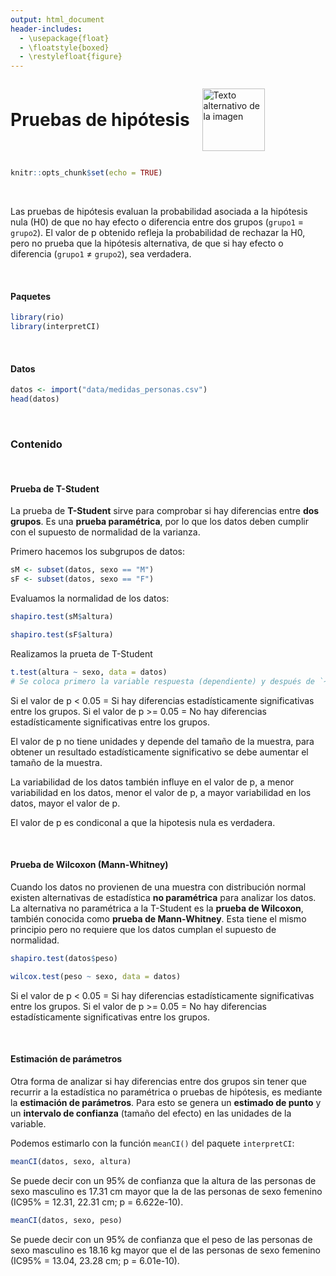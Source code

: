 ---
output: html_document
header-includes:
  - \usepackage{float}
  - \floatstyle{boxed}
  - \restylefloat{figure}
---

<div style="display:flex; align-items:center;">
  <h1 style="margin:0;">Pruebas de hipótesis</h1>
  <img src="Imagenes/HNBI_LOGO1.jpeg" alt="Texto alternativo de la imagen" style="width:100px; margin-left:20px;">
</div>

```{r setup, include=FALSE}
knitr::opts_chunk$set(echo = TRUE)
```

<br>

Las pruebas de hipótesis evaluan la probabilidad asociada a la hipótesis nula (H0) de que no hay efecto o diferencia entre dos grupos (`grupo1` = `grupo2`). El valor de p obtenido refleja la probabilidad de rechazar la H0, pero no prueba que la hipótesis alternativa, de que si hay efecto o diferencia (`grupo1` ≠ `grupo2`), sea verdadera. 

<br>

#### Paquetes 

```{r, message=FALSE, warning=FALSE}
library(rio)
library(interpretCI)
```

<br>

#### Datos

```{r}
datos <- import("data/medidas_personas.csv")
head(datos)
```

<br>

### Contenido{.tabset .tabset-pills}

<br>

#### Prueba de T-Student

La prueba de **T-Student** sirve para comprobar si hay diferencias entre **dos grupos**. Es una **prueba paramétrica**, por lo que los datos deben cumplir con el supuesto de normalidad de la varianza.

Primero hacemos los subgrupos de datos:

```{r}
sM <- subset(datos, sexo == "M")
sF <- subset(datos, sexo == "F")
```

Evaluamos la normalidad de los datos:

```{r}
shapiro.test(sM$altura)
```

```{r}
shapiro.test(sF$altura)
```

Realizamos la prueta de T-Student

```{r}
t.test(altura ~ sexo, data = datos)
# Se coloca primero la variable respuesta (dependiente) y después de `~` colocamos la variable predictora (independiente), que debe ser categórica.
```

Si el valor de p < 0.05 = Si hay diferencias estadísticamente significativas entre los grupos.
Si el valor de p >= 0.05 = No hay diferencias estadísticamente significativas entre los grupos.

El valor de p no tiene unidades y depende del tamaño de la muestra, para obtener un resultado estadísticamente significativo se debe aumentar el tamaño de la muestra.

La variabilidad de los datos también influye en el valor de p, a menor variabilidad en los datos, menor el valor de p, a mayor variabilidad en los datos, mayor el valor de p.

El valor de p es condiconal a que la hipotesis nula es verdadera.

<br>

#### Prueba de Wilcoxon (Mann-Whitney)

Cuando los datos no provienen de una muestra con distribución normal existen alternativas de estadística **no paramétrica** para analizar los datos. La alternativa no paramétrica a la T-Student es la **prueba de Wilcoxon**, también conocida como **prueba de Mann-Whitney**. Esta tiene el mismo principio pero no requiere que los datos cumplan el supuesto de normalidad.

```{r}
shapiro.test(datos$peso)
```

```{r}
wilcox.test(peso ~ sexo, data = datos)
```

Si el valor de p < 0.05 = Si hay diferencias estadísticamente significativas entre los grupos.
Si el valor de p >= 0.05 = No hay diferencias estadísticamente significativas entre los grupos.

<br>

#### Estimación de parámetros

Otra forma de analizar si hay diferencias entre dos grupos sin tener que recurrir a la estadística no paramétrica o pruebas de hipótesis, es mediante la **estimación de parámetros**. Para esto se genera un **estimado de punto** y un **intervalo de confianza** (tamaño del efecto) en las unidades de la variable.

Podemos estimarlo con la función `meanCI()` del paquete `interpretCI`:

```{r}
meanCI(datos, sexo, altura)
```

Se puede decir con un 95% de confianza que la altura de las personas de sexo masculino es 17.31 cm mayor que la de las personas de sexo femenino (IC95% = 12.31, 22.31 cm; p = 6.622e-10).

```{r}
meanCI(datos, sexo, peso)
```

Se puede decir con un 95% de confianza que el peso de las personas de sexo masculino es 18.16 kg mayor que el de las personas de sexo femenino (IC95% = 13.04, 23.28 cm; p = 6.01e-10).

<br>